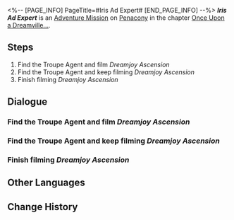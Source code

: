 <%-- [PAGE_INFO]
PageTitle=#Iris Ad Expert#
[END_PAGE_INFO] --%>
{{Stub|Dialogue.}}
{{Mission Infobox
|id            = 8022124
|title         = 
|image         = <!--Mission Iris Ad Expert.png-->
|type          = Adventure
|event_name    = 
|chapter       = Once Upon a Dreamville...
|requirements  = {{cx}}<!--Hidden Exploration Objective ID 8022107--> completed
|summary       = <!--official mission summary from Fate's Atlas-->
|characters    = Trailblazer
|startLocation = [[Penacony]] - [[Clock Studios Theme Park]]
|world         = Penacony
|area          = Clock Studios Theme Park
|prev          = 
|next          = 
|rewards       = Credit*5,000
}}
'''''Iris Ad Expert''''' is an [[Adventure Mission]] on [[Penacony]] in the chapter [[Once Upon a Dreamville...]].

==Steps==
# Find the Troupe Agent and film ''Dreamjoy Ascension''
# Find the Troupe Agent and keep filming ''Dreamjoy Ascension''
# Finish filming ''Dreamjoy Ascension''

<!--
==Gameplay Notes==

--><!--
==Trial Character==

-->
==Dialogue==
{{Stub Dialogue}}

===Find the Troupe Agent and film ''Dreamjoy Ascension''===
{{Mission Description|type=adventure|location=Clock Studios Theme Park|The ''Dreamjoy Memoir'' crew accepted the collaboration from the Iris Family and planned a commercial named ''Dreamjoy Ascension''. Go help them!}}
{{Dialogue Start}}
:{{tx}}
{{Dialogue End}}

===Find the Troupe Agent and keep filming ''Dreamjoy Ascension''===
{{Dialogue Start}}
:{{tx}}
{{Dialogue End}}

===Finish filming ''Dreamjoy Ascension''===
{{Mission Description|type=adventure|location=Clock Studios Theme Park|update|Filming for ''Dreamjoy Ascension'' has concluded. Go show it to the client!}}
{{Dialogue Start}}
:{{tx}}
{{Dialogue End}}

==Other Languages==
{{Other Languages
|en   = Iris Ad Expert
|zhs  = 鸢尾花广告专家
|zht  = 鳶尾花廣告專家
|ja   = アイリスの広告専門家
|ko   = 붓꽃 광고 전문가
|es   = Expert{{MC|f=a|m=o}} en publicidad de la familia Iris
|fr   = Doctorat en publicité mention Bel-Iris
|ru   = Эксперт рекламы Ирисов
|th   = กูรูโฆษณา Iris
|vi   = Chuyên Gia Quảng Cáo Iris
|de   = {{MC|f=Werbespezialistin|m=Werbespezialist}} der Familie Iris
|id   = Ahli Iklan Iris
|pt   = Especialista em Anúncios Iris
}}

==Change History==
{{Change History|2.2}}
